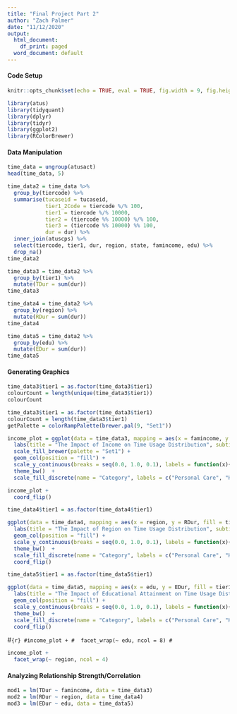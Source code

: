 ```yaml
---
title: "Final Project Part 2"
author: "Zach Palmer"
date: "11/12/2020"
output:
  html_document:
    df_print: paged
  word_document: default
---
```

#### Code Setup

```r
knitr::opts_chunk$set(echo = TRUE, eval = TRUE, fig.width = 9, fig.height = 5.5, out.width = "90%", fig.align = "center", cache = T) 
```

```r
library(atus)
library(tidyquant)
library(dplyr)
library(tidyr)
library(ggplot2)
library(RColorBrewer)
```

#### Data Manipulation

```r
time_data = ungroup(atusact)
head(time_data, 5)
```

```r
time_data2 = time_data %>% 
  group_by(tiercode) %>%
  summarise(tucaseid = tucaseid,
            tier1_2Code = tiercode %/% 100,
            tier1 = tiercode %/% 10000,
            tier2 = (tiercode %% 10000) %/% 100, 
            tier3 = (tiercode %% 10000) %% 100,
            dur = dur) %>%
  inner_join(atuscps) %>% 
  select(tiercode, tier1, dur, region, state, famincome, edu) %>%
  drop_na()
time_data2
```

```r
time_data3 = time_data2 %>%
  group_by(tier1) %>%
  mutate(TDur = sum(dur)) 
time_data3
```

```r
time_data4 = time_data2 %>%
  group_by(region) %>%
  mutate(RDur = sum(dur)) 
time_data4
```

```r
time_data5 = time_data2 %>%
  group_by(edu) %>%
  mutate(EDur = sum(dur)) 
time_data5
```

#### Generating Graphics

```r
time_data3$tier1 = as.factor(time_data3$tier1)
colourCount = length(unique(time_data3$tier1))
colourCount
```

```r
time_data3$tier1 = as.factor(time_data3$tier1)
colourCount = length(time_data3$tier1)
getPalette = colorRampPalette(brewer.pal(9, "Set1"))

income_plot = ggplot(data = time_data3, mapping = aes(x = famincome, y = TDur, fill = tier1)) +
  labs(title = "The Impact of Income on Time Usage Distribution", subtitle = "Data from the 2003-2016 American Time Usage Survey", y = "Time Usage (% of Total)", x = "Family Income") +
  scale_fill_brewer(palette = "Set1") +
  geom_col(position = "fill") + 
  scale_y_continuous(breaks = seq(0.0, 1.0, 0.1), labels = function(x){paste0(x * 100, '%')}) +
  theme_bw()  +
  scale_fill_discrete(name = "Category", labels = c("Personal Care", "Household", "Caring for HH Members", "Caring for NonHH Members", "Work", "Education", "Shopping", "Professional Serv", "Household Serv", "Gov Serv & Civic Obligations", "Eating & Drinking", "Socializing & Leisure", "Exercise & Recreation", "Religious & Spiritual", "Volunteering", "Telephone Calls", "Traveling")) 

income_plot + 
  coord_flip()
```

```r
time_data4$tier1 = as.factor(time_data4$tier1)

ggplot(data = time_data4, mapping = aes(x = region, y = RDur, fill = tier1)) +
  labs(title = "The Impact of Region on Time Usage Distribution", subtitle = "Data from the 2003-2016 American Time Usage Survey", y = "Time Usage (% of Total)", x = "Region") +
  geom_col(position = "fill") + 
  scale_y_continuous(breaks = seq(0.0, 1.0, 0.1), labels = function(x){paste0(x * 100, '%')}) +
  theme_bw()  +
  scale_fill_discrete(name = "Category", labels = c("Personal Care", "Household", "Caring for HH Members", "Caring for NonHH Members", "Work", "Education", "Shopping", "Professional Serv", "Household Serv", "Gov Serv & Civic Obligations", "Eating & Drinking", "Socializing & Leisure", "Exercise & Recreation", "Religious & Spiritual", "Volunteering", "Telephone Calls", "Traveling")) +
  coord_flip()
```

```r
time_data5$tier1 = as.factor(time_data5$tier1)

ggplot(data = time_data5, mapping = aes(x = edu, y = EDur, fill = tier1)) +
  labs(title = "The Impact of Educational Attainment on Time Usage Distribution", subtitle = "Data from the 2003-2016 American Time Usage Survey", y = "Time Usage (% of Total)", x = "Educational Attainment") +
  geom_col(position = "fill") + 
  scale_y_continuous(breaks = seq(0.0, 1.0, 0.1), labels = function(x){paste0(x * 100, '%')}) +
  theme_bw()  +
  scale_fill_discrete(name = "Category", labels = c("Personal Care", "Household", "Caring for HH Members", "Caring for NonHH Members", "Work", "Education", "Shopping", "Professional Serv", "Household Serv", "Gov Serv & Civic Obligations", "Eating & Drinking", "Socializing & Leisure", "Exercise & Recreation", "Religious & Spiritual", "Volunteering", "Telephone Calls", "Traveling")) +
  coord_flip()
```

#```{r}
#income_plot +
#  facet_wrap(~ edu, ncol = 8)
#```

```r
income_plot +
  facet_wrap(~ region, ncol = 4)
```

#### Analyzing Relationship Strength/Correlation

```r
mod1 = lm(TDur ~ famincome, data = time_data3)
mod2 = lm(RDur ~ region, data = time_data4)
mod3 = lm(EDur ~ edu, data = time_data5)
```


